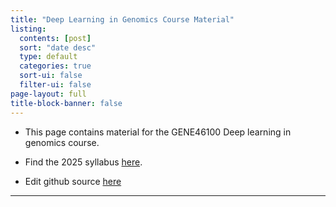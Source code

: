 ```yaml
---
title: "Deep Learning in Genomics Course Material"
listing:
  contents: [post]
  sort: "date desc"
  type: default
  categories: true
  sort-ui: false
  filter-ui: false
page-layout: full
title-block-banner: false
---
```



- This page contains material for the GENE46100 Deep learning in genomics course. 

- Find the 2025 syllabus [here](https://docs.google.com/document/d/17X3LEh_C-34JfXJcKJfFY8ew8MHBsxc_z0DPEuIlzwE/edit?usp=sharing).

- Edit github source [here](https://github.com/hakyimlab/web-GENE-46100)

---

